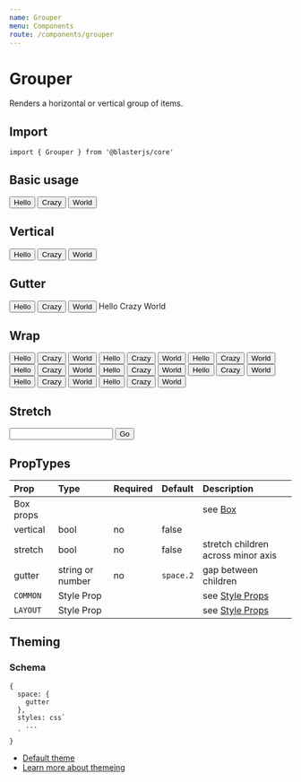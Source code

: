 ```yaml
---
name: Grouper
menu: Components
route: /components/grouper
---
```



# Grouper

Renders a horizontal or vertical group of items.


## Import
`import { Grouper } from '@blasterjs/core'`

## Basic usage

<Playground>
  <Grouper>
    <Button>Hello</Button>
    <Button>Crazy</Button>
    <Button>World</Button>
  </Grouper>
</Playground>


## Vertical

<Playground>
  <Grouper vertical>
    <Button>Hello</Button>
    <Button>Crazy</Button>
    <Button>World</Button>
  </Grouper>
</Playground>


## Gutter

<Playground>
  <Grouper gutter={6} mb={8}>
    <Button>Hello</Button>
    <Button>Crazy</Button>
    <Button>World</Button>
  </Grouper>

  <Grouper gutter={3} vertical>
    <Badge>Hello</Badge>
    <Badge>Crazy</Badge>
    <Badge>World</Badge>
  </Grouper>
</Playground>


## Wrap

<Playground>
  <Grouper>
    <Button>Hello</Button>
    <Button>Crazy</Button>
    <Button>World</Button>
    <Button>Hello</Button>
    <Button>Crazy</Button>
    <Button>World</Button>
    <Button>Hello</Button>
    <Button>Crazy</Button>
    <Button>World</Button>
    <Button>Hello</Button>
    <Button>Crazy</Button>
    <Button>World</Button>
    <Button>Hello</Button>
    <Button>Crazy</Button>
    <Button>World</Button>
    <Button>Hello</Button>
    <Button>Crazy</Button>
    <Button>World</Button>
    <Button>Hello</Button>
    <Button>Crazy</Button>
    <Button>World</Button>
    <Button>Hello</Button>
    <Button>Crazy</Button>
    <Button>World</Button>
  </Grouper>
</Playground>


## Stretch

<Playground>
  <Grouper gutter={0} stretch>
    <input type="text" />
    <Button>Go</Button>
  </Grouper>
</Playground>



## PropTypes
| Prop | Type | Required | Default | Description |
|:-----|:-----|:---------|:--------|:------------|
| Box props | | | | see [Box](/components/box) |
| vertical | bool | no | false | |
| stretch | bool | no | false | stretch children across minor axis |
| gutter | string or number | no | `space.2` | gap between children |
| `COMMON` | Style Prop |  |  | see [Style Props](/style-props) |
| `LAYOUT` | Style Prop |  |  | see [Style Props](/style-props) |


## Theming

### Schema
```
{
  space: {
    gutter
  },
  styles: css`
    ...
  `
}
```

- [Default theme](https://github.com/raster-foundry/blasterjs/tree/master/packages/core/theme/components/grouper)
- [Learn more about themeing](#)
